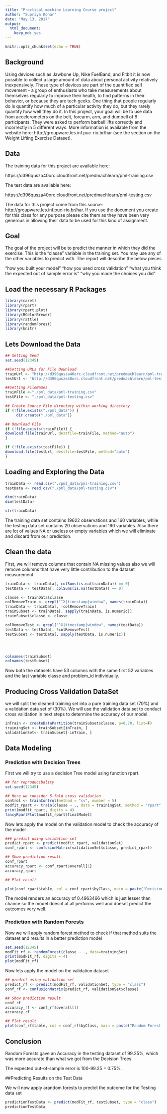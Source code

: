 ```yaml
---
title: "Practical machine Learning Course project"
author: "Supriya Konar"
date: "May 13, 2017"
output: 
  html_document: 
    keep_md: yes
---
```


```r
knitr::opts_chunk$set(echo = TRUE)
```

## Background
Using devices such as Jawbone Up, Nike FuelBand, and Fitbit it is now possible to collect a large amount of data about personal activity relatively inexpensively. These type of devices are part of the quantified self movement - a group of enthusiasts who take measurements about themselves regularly to improve their health, to find patterns in their behavior, or because they are tech geeks. One thing that people regularly do is quantify how much of a particular activity they do, but they rarely quantify how well they do it. In this project, your goal will be to use data from accelerometers on the belt, forearm, arm, and dumbell of 6 participants. They were asked to perform barbell lifts correctly and incorrectly in 5 different ways. More information is available from the website here: http://groupware.les.inf.puc-rio.br/har (see the section on the Weight Lifting Exercise Dataset).

## Data

The training data for this project are available here:

https://d396qusza40orc.cloudfront.net/predmachlearn/pml-training.csv

The test data are available here:

https://d396qusza40orc.cloudfront.net/predmachlearn/pml-testing.csv

The data for this project come from this source: http://groupware.les.inf.puc-rio.br/har. If you use the document you create for this class for any purpose please cite them as they have been very generous in allowing their data to be used for this kind of assignment.

## Goal

The goal of the project will be to predict the manner in which they did the exercise. This is the "classe" variable in the training set. You may use any of the other variables to predict with. The report will describe the below pieces

"how you built your model"
"how you used cross validation"
"what you think the expected out of sample error is"
"why you made the choices you did"

## Load the necessary R Packages 

```r
library(caret)
library(rpart)
library(rpart.plot)
library(RColorBrewer)
library(rattle)
library(randomForest)
library(knitr)
```

## Lets Download the Data

```r
## Setting Seed
set.seed(12345)

##Setting URLs for File Download
trainUrl <- "http://d396qusza40orc.cloudfront.net/predmachlearn/pml-training.csv"
testUrl <- "http://d396qusza40orc.cloudfront.net/predmachlearn/pml-testing.csv"

##Setting FileNames
trainFile <-"./pml_data/pml-training.csv"
testFile <- "./pml_data/pml-testing.csv"

## Create Source File directory within working directory 
if (!file.exists("./pml_data")) {
     dir.create("./pml_data")}

## Download File
if (!file.exists(trainFile)) {
download.file(trainUrl, destfile=trainFile, method="auto")
}

if (!file.exists(testFile)) {
download.file(testUrl, destfile=testFile, method="auto")
}

```

## Loading and Exploring the Data

```r

trainData <- read.csv("./pml_data/pml-training.csv")
testData <- read.csv("./pml_data/pml-testing.csv")

dim(trainData)
dim(testData)

str(trainData)
```

The training data set contains 19622 observations and 160 variables, while the testing data set contains 20 observations and 160 variables. Also there are lot of values NA or useless or empty variables which we will eliminate and discard from our prediction.

## Clean the data

First, we will remove columns that contain NA missing values also we will remove columns that have very little contribution to the dataset measurement.

```r
trainData <- trainData[, colSums(is.na(trainData)) == 0] 
testData <- testData[, colSums(is.na(testData)) == 0]

classe <- trainData$classe
colRemoveTrain <- grepl("^X|timestamp|window", names(trainData))
trainData <- trainData[, !colRemoveTrain]
trainSubset <- trainData[, sapply(trainData, is.numeric)]
trainSubset$classe <- classe

colRemoveTest <- grepl("^X|timestamp|window", names(testData))
testData <- testData[, !colRemoveTest]
testSubset <- testData[, sapply(testData, is.numeric)]




colnames(trainSubset)
colnames(testSubset)
```

Now both the datasets have 53 columns with the same first 52 variables and the last variable classe and  problem_id individually.

## Producing Cross Validation DataSet

we will split the cleaned training set into a pure training data set (70%) and a validation data set of (30%). We will use the validation data set to conduct cross validation in next steps to determine the accuracy of our model.

```r
inTrain <- createDataPartition(trainSubset$classe, p=0.70, list=F)
trainingSet <- trainSubset[inTrain, ]
validationSet<- trainSubset[-inTrain, ]
```

## Data Modeling

### Prediction with Decision Trees

First we will try to use a decision Tree model using function rpart.

```r
## for reproducibality
set.seed(12345)

## Here we consider 5-fold cross validation
control <- trainControl(method = "cv", number = 5)
modfit_rpart <- train(classe ~ ., data = trainingSet, method = "rpart",trControl = control)
print(modfit_rpart, digits = 4)
fancyRpartPlot(modfit_rpart$finalModel)
```

Now lets apply the model on the validation model to check the accuracy of the model

```r
### predict using validation set
predict_rpart <- predict(modfit_rpart, validationSet)
conf_rpart <- confusionMatrix(validationSet$classe, predict_rpart)

## Show prediction result
conf_rpart
accuracy_rpart <- conf_rpart$overall[1]
accuracy_rpart

## Plot result

plot(conf_rpart$table, col = conf_rpart$byClass, main = paste("Decision Tree Confusion Matrix: Accuracy =", round(conf_rpart$overall['Accuracy'], 4)))

```

The model renders an accuracy of 0.4963466 which is just lesser than chance so the model doesnt at all performs well and doesnt predict the outcomes very well.

### Prediction with Random Forests

Now we will apply random forest method to check if that method suits the dataset and results in a better prediction model

```r
set.seed(12345)
modFit_rf <- randomForest(classe ~ ., data=trainingSet)
print(modFit_rf, digits = 4)
plot(modFit_rf)

```

Now lets apply the model on the validation dataset

```r
## predict using validation set
predict_rf <- predict(modFit_rf, validationSet, type = "class")
conf_rf <- confusionMatrix(predict_rf, validationSet$classe)

## Show prediction result
conf_rf
accuracy_rf <- conf_rf$overall[1]
accuracy_rf 

## Plot result
plot(conf_rf$table, col = conf_rf$byClass, main = paste("Random Forest Confusion Matrix: Accuracy =", round(conf_rf$overall['Accuracy'], 4)))
```

## Conclusion

Random Forests gave an Accuracy in the testing dataset of 99.25%, which was more accurate than what we got from the Decision Trees. 

The expected out-of-sample error is 100-99.25 = 0.75%.


##Predicting Results on the Test Data


We will now apply  arandom forests to predict the outcome for the Testing data set

```r
predictionTestData <- predict(modFit_rf, testSubset, type = "class")
predictionTestData
```



